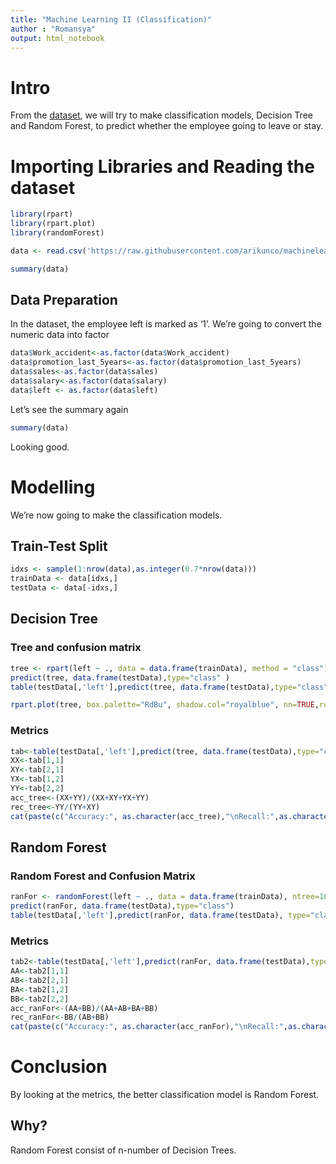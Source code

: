 ---
title: "Machine Learning II (Classification)"
author : "Romansya"
output: html_notebook
---

# **Intro**
From the [dataset](https://github.com/arikunco/machinelearning/blob/master/dataset/HR_comma_sep.csv), we will try to make classification models, Decision Tree and Random Forest, to predict whether the employee going to leave or stay.

# **Importing Libraries and Reading the dataset**
```{r}
library(rpart)
library(rpart.plot)
library(randomForest)

data <- read.csv('https://raw.githubusercontent.com/arikunco/machinelearning/master/dataset/HR_comma_sep.csv')

summary(data)
```

## Data Preparation
In the dataset, the employee left is marked as '1'.
We're going to convert the numeric data into factor
```{r}
data$Work_accident<-as.factor(data$Work_accident)
data$promotion_last_5years<-as.factor(data$promotion_last_5years)
data$sales<-as.factor(data$sales)
data$salary<-as.factor(data$salary)
data$left <- as.factor(data$left)
```

Let's see the summary again
```{r}
summary(data)
```
Looking good.

# **Modelling**
We're now going to make the classification models.

## Train-Test Split
```{r}
idxs <- sample(1:nrow(data),as.integer(0.7*nrow(data)))
trainData <- data[idxs,]
testData <- data[-idxs,]
```

## Decision Tree

### Tree and confusion matrix
```{r}
tree <- rpart(left ~ ., data = data.frame(trainData), method = "class")
predict(tree, data.frame(testData),type="class" )
table(testData[,'left'],predict(tree, data.frame(testData),type="class"))
```

```{r}
rpart.plot(tree, box.palette="RdBu", shadow.col="royalblue", nn=TRUE,roundint=FALSE)

```


### Metrics
```{r}
tab<-table(testData[,'left'],predict(tree, data.frame(testData),type="class"))
XX<-tab[1,1]
XY<-tab[2,1]
YX<-tab[1,2]
YY<-tab[2,2]
acc_tree<-(XX+YY)/(XX+XY+YX+YY)
rec_tree<-YY/(YY+XY)
cat(paste(c("Accuracy:", as.character(acc_tree),"\nRecall:",as.character(rec_tree))))
```

## Random Forest

### Random Forest and Confusion Matrix
```{r}
ranFor <- randomForest(left ~ ., data = data.frame(trainData), ntree=100, importance = TRUE)
predict(ranFor, data.frame(testData),type="class")
table(testData[,'left'],predict(ranFor, data.frame(testData), type="class"))
```

### Metrics
```{r}
tab2<-table(testData[,'left'],predict(ranFor, data.frame(testData),type="class"))
AA<-tab2[1,1]
AB<-tab2[2,1]
BA<-tab2[1,2]
BB<-tab2[2,2]
acc_ranFor<-(AA+BB)/(AA+AB+BA+BB)
rec_ranFor<-BB/(AB+BB)
cat(paste(c("Accuracy:", as.character(acc_ranFor),"\nRecall:",as.character(rec_ranFor))))
```

# **Conclusion**
By looking at the metrics, the better classification model is Random Forest.

## Why?
Random Forest consist of n-number of Decision Trees.
